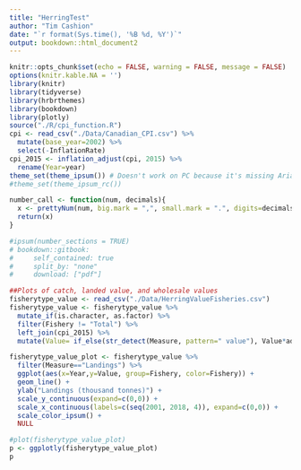 ```yaml
---
title: "HerringTest"
author: "Tim Cashion"
date: "`r format(Sys.time(), '%B %d, %Y')`"
output: bookdown::html_document2
---
```


```r
knitr::opts_chunk$set(echo = FALSE, warning = FALSE, message = FALSE)
options(knitr.kable.NA = '')
library(knitr)
library(tidyverse)
library(hrbrthemes)
library(bookdown)
library(plotly)
source("./R/cpi_function.R")
cpi <- read_csv("./Data/Canadian_CPI.csv") %>% 
  mutate(base_year=2002) %>% 
  select(-InflationRate)
cpi_2015 <- inflation_adjust(cpi, 2015) %>% 
  rename(Year=year)
theme_set(theme_ipsum()) # Doesn't work on PC because it's missing Arial Narrow font.
#theme_set(theme_ipsum_rc())

number_call <- function(num, decimals){
  x <- prettyNum(num, big.mark = ",", small.mark = ".", digits=decimals) 
  return(x)
}

#ipsum(number_sections = TRUE)
# bookdown::gitbook: 
#     self_contained: true
#     split_by: "none"
#     download: ["pdf"]

```


```r
##Plots of catch, landed value, and wholesale values
fisherytype_value <- read_csv("./Data/HerringValueFisheries.csv")
fisherytype_value <- fisherytype_value %>%
  mutate_if(is.character, as.factor) %>%
  filter(Fishery != "Total") %>% 
  left_join(cpi_2015) %>% 
  mutate(Value= if_else(str_detect(Measure, pattern=" value"), Value*adj_value, Value))

fisherytype_value_plot <- fisherytype_value %>%
  filter(Measure=="Landings") %>% 
  ggplot(aes(x=Year,y=Value, group=Fishery, color=Fishery)) +
  geom_line() +
  ylab("Landings (thousand tonnes)") + 
  scale_y_continuous(expand=c(0,0)) + 
  scale_x_continuous(labels=c(seq(2001, 2018, 4)), expand=c(0,0)) +
  scale_color_ipsum() + 
  NULL

#plot(fisherytype_value_plot)
p <- ggplotly(fisherytype_value_plot)
p


```


